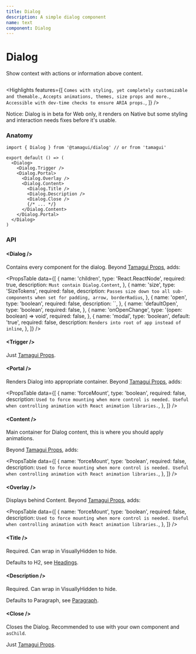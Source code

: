 ```yaml
---
title: Dialog
description: A simple dialog component
name: text
component: Dialog
---
```


# Dialog <Beta />

<Description>Show context with actions or information above content.</Description>

<HeroContainer>
  <DialogDemo />
</HeroContainer>

```tsx hero template=Dialog

```

<Highlights
  features={[
    `Comes with styling, yet completely customizable and themable.`,
    `Accepts animations, themes, size props and more.`,
    `Accessible with dev-time checks to ensure ARIA props.`,
  ]}
/>

<Notice>
  Notice: Dialog is in beta for Web only, it renders on Native but some styling and interaction
  needs fixes before it's usable.
</Notice>

### Anatomy

```tsx
import { Dialog } from '@tamagui/dialog' // or from 'tamagui'

export default () => (
  <Dialog>
    <Dialog.Trigger />
    <Dialog.Portal>
      <Dialog.Overlay />
      <Dialog.Content>
        <Dialog.Title />
        <Dialog.Description />
        <Dialog.Close />
        {/* ... */}
      </Dialog.Content>
    </Dialog.Portal>
  </Dialog>
)
```

### API

#### &lt;Dialog /&gt;

Contains every component for the dialog. Beyond [Tamagui Props](/docs/intro/props), adds:

<PropsTable
  data={[
    {
      name: 'children',
      type: 'React.ReactNode',
      required: true,
      description: `Must contain Dialog.Content`,
    },
    {
      name: 'size',
      type: 'SizeTokens',
      required: false,
      description: `Passes size down too all sub-components when set for padding, arrow, borderRadius`,
    },
    {
      name: 'open',
      type: 'boolean',
      required: false,
      description: ``,
    },
    {
      name: 'defaultOpen',
      type: 'boolean',
      required: false,
    },
    {
      name: 'onOpenChange',
      type: '(open: boolean) => void',
      required: false,
    },
    {
      name: 'modal',
      type: 'boolean',
      default: 'true',
      required: false,
      description: `Renders into root of app instead of inline`,
    },
  ]}
/>

#### &lt;Trigger /&gt;

Just [Tamagui Props](/docs/intro/props).

#### &lt;Portal /&gt;

Renders Dialog into appropriate container. Beyond [Tamagui Props](/docs/intro/props), adds:

<PropsTable
  data={[
    {
      name: 'forceMount',
      type: 'boolean',
      required: false,
      description: `Used to force mounting when more control is needed. Useful when controlling animation with React animation libraries.`,
    },
  ]}
/>

#### &lt;Content /&gt;

Main container for Dialog content, this is where you should apply animations.

Beyond [Tamagui Props](/docs/intro/props), adds:

<PropsTable
  data={[
    {
      name: 'forceMount',
      type: 'boolean',
      required: false,
      description: `Used to force mounting when more control is needed. Useful when controlling animation with React animation libraries.`,
    },
  ]}
/>

#### &lt;Overlay /&gt;

Displays behind Content. Beyond [Tamagui Props](/docs/intro/props), adds:

<PropsTable
  data={[
    {
      name: 'forceMount',
      type: 'boolean',
      required: false,
      description: `Used to force mounting when more control is needed. Useful when controlling animation with React animation libraries.`,
    },
  ]}
/>

#### &lt;Title /&gt;

Required. Can wrap in VisuallyHidden to hide.

Defaults to H2, see [Headings](/docs/components/headings).

#### &lt;Description /&gt;

Required. Can wrap in VisuallyHidden to hide.

Defaults to Paragraph, see [Paragraph](/docs/components/text).

#### &lt;Close /&gt;

Closes the Dialog. Recommended to use with your own component and `asChild`.

Just [Tamagui Props](/docs/intro/props).
